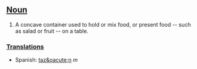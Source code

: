 ==[[Noun]]==

# A concave container used to hold or mix food, or present food -- such as salad or fruit -- on a table.

===[[Translations]]===
*Spanish: [[taz&oacute;n]] ''m''